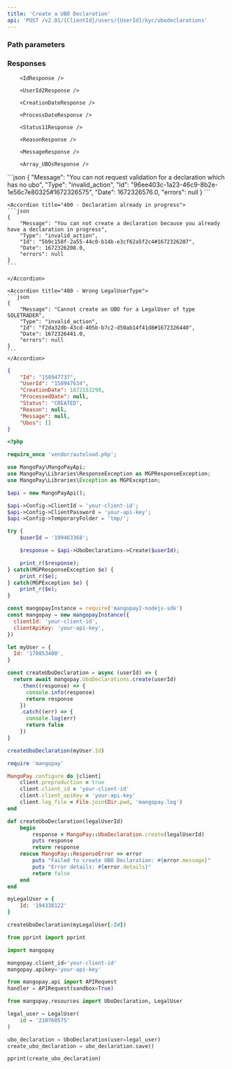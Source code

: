 ```yaml
---
title: 'Create a UBO Declaration'  
api: 'POST /v2.01/{ClientId}/users/{UserId}/kyc/ubodeclarations'  
---
```


  

### Path parameters  

<UserId />  

### Responses  

<AccordionGroup>
    <Accordion title="200">  

        <IdResponse />  

        <UserId2Response />  

        <CreationDateResponse />  

        <ProcessDateResponse />  

        <Status11Response />  

        <ReasonResponse />  

        <MessageResponse />  

        <Array_UBOsResponse />

</Accordion>
</AccordionGroup>  

<AccordionGroup>  
    <Accordion title="400 - Failed due to lack of UBO">
    ```json
    {
        "Message": "You can not request validation for a declaration which has no ubo",
        "Type": "invalid_action",
        "Id": "96ee403c-1a23-46c9-8b2e-1e56c7e80325#1672326575",
        "Date": 1672326576.0,
        "errors": null
    }  
    ```  
    </Accordion>
    
    <Accordion title="400 - Declaration already in progress">
    ```json
    {
        "Message": "You can not create a declaration because you already have a declaration in progress",
        "Type": "invalid_action",
        "Id": "5b9c158f-2a55-44c0-b14b-e3cf62a5f2c4#1672326207",
        "Date": 1672326208.0,
        "errors": null
    }  
    ```  

    </Accordion>
    
    <Accordion title="400 - Wrong LegalUserType">
    ```json
    {
        "Message": "Cannot create an UBO for a LegalUser of type SOLETRADER",
        "Type": "invalid_action",
        "Id": "f2da32db-43cd-405b-b7c2-d50ab14f41d8#1672326440",
        "Date": 1672326441.0,
        "errors": null
    }  
    ```  
    </Accordion>
</AccordionGroup>  

<ResponseExample>  

```json 200  
{
    "Id": "158947737",
    "UserId": "158947634",
    "CreationDate": 1672153298,
    "ProcessedDate": null,
    "Status": "CREATED",
    "Reason": null,
    "Message": null,
    "Ubos": []
}  
 ```  


</ResponseExample>  

<RequestExample>  
  
```php PHP  
<?php 

require_once 'vendor/autoload.php';

use MangoPay\MangoPayApi;
use MangoPay\Libraries\ResponseException as MGPResponseException;
use MangoPay\Libraries\Exception as MGPException;

$api = new MangoPayApi();

$api->Config->ClientId = 'your-client-id';
$api->Config->ClientPassword = 'your-api-key';
$api->Config->TemporaryFolder = 'tmp/';

try {
    $userId = '199463368';

    $response = $api->UboDeclarations->Create($userId);

    print_r($response);
} catch(MGPResponseException $e) {
    print_r($e);
} catch(MGPException $e) {
    print_r($e);
}  
```  

  
```javascript NodeJS  
const mangopayInstance = require('mangopay2-nodejs-sdk')
const mangopay = new mangopayInstance({
  clientId: 'your-client-id',
  clientApiKey: 'your-api-key',
})

let myUser = {
  Id: '170853400',
}

const createUboDeclaration = async (userId) => {
  return await mangopay.UboDeclarations.create(userId)
    .then((response) => {
      console.info(response)
      return response
    })
    .catch((err) => {
      console.log(err)
      return false
    })
}

createUboDeclaration(myUser.Id)  
```  

  
```ruby Ruby  
require 'mangopay'

MangoPay.configure do |client|
    client.preproduction = true
    client.client_id = 'your-client-id'
    client.client_apiKey = 'your-api-key'
    client.log_file = File.join(Dir.pwd, 'mangopay.log')
end

def createUboDeclaration(legalUserId)
    begin
        response = MangoPay::UboDeclaration.create(legalUserId)
        puts response
        return response
    rescue MangoPay::ResponseError => error
        puts "Failed to create UBO Declaration: #{error.message}"
        puts "Error details: #{error.details}"
        return false
    end
end

myLegalUser = {
    Id: '194338122'
}

createUboDeclaration(myLegalUser[:Id])  
```  

  
```python Python  
from pprint import pprint

import mangopay

mangopay.client_id='your-client-id'
mangopay.apikey='your-api-key'

from mangopay.api import APIRequest
handler = APIRequest(sandbox=True)

from mangopay.resources import UboDeclaration, LegalUser

legal_user = LegalUser(
    id = '210760575'
)

ubo_declaration = UboDeclaration(user=legal_user)
create_ubo_declaration = ubo_declaration.save()

pprint(create_ubo_declaration)  
```  

  
</RequestExample>